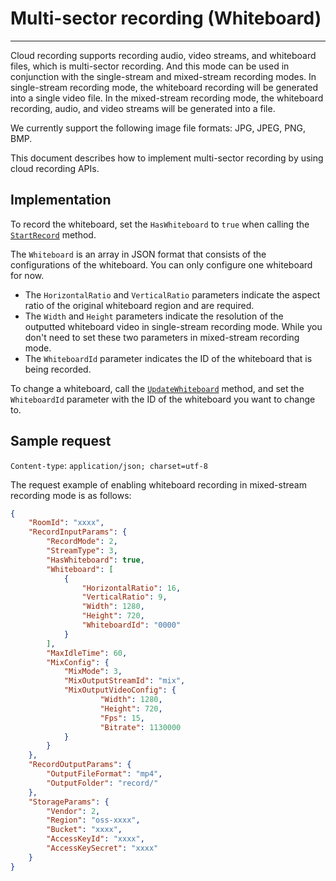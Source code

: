 # Multi-sector recording (Whiteboard)
---


Cloud recording supports recording audio, video streams, and whiteboard files, which is multi-sector recording. And this mode can be used in conjunction with the single-stream and mixed-stream recording modes. In single-stream recording mode, the whiteboard recording will be generated into a single video file. In the mixed-stream recording mode, the whiteboard recording, audio, and video streams will be generated into a file. 


We currently support the following image file formats: JPG, JPEG, PNG, BMP.


This document describes how to implement multi-sector recording by using cloud recording APIs.


## Implementation


To record the whiteboard, set the `HasWhiteboard` to `true` when calling the [`StartRecord`](#7427) method.

The `Whiteboard` is an array in JSON format that consists of the configurations of the whiteboard. You can only configure one whiteboard for now.


<Warning title="Warning">

* The `HorizontalRatio` and `VerticalRatio` parameters indicate the aspect ratio of the original whiteboard region and are required.
* The `Width` and `Height` parameters indicate the resolution of the outputted whiteboard video in single-stream recording mode. While you don't need to set these two parameters in mixed-stream recording mode.
* The `WhiteboardId` parameter indicates the ID of the whiteboard that is being recorded.
</Warning>

To change a whiteboard, call the [`UpdateWhiteboard`](#7430) method, and set the `WhiteboardId` parameter with the ID of the whiteboard you want to change to.


## Sample request


`Content-type`: `application/json; charset=utf-8`

The request example of enabling whiteboard recording in mixed-stream recording mode is as follows:


```json
{
	"RoomId": "xxxx",
	"RecordInputParams": {
		"RecordMode": 2,
		"StreamType": 3,
		"HasWhiteboard": true,
		"Whiteboard": [
			{
				"HorizontalRatio": 16,
				"VerticalRatio": 9,
				"Width": 1280,
				"Height": 720,
				"WhiteboardId": "0000"
			}
		],
		"MaxIdleTime": 60,
		"MixConfig": {
			"MixMode": 3,
			"MixOutputStreamId": "mix",
			"MixOutputVideoConfig": {
	                "Width": 1280, 
	                "Height": 720, 
	                "Fps": 15, 
	                "Bitrate": 1130000
	        }
		}
	},
	"RecordOutputParams": {
		"OutputFileFormat": "mp4",
		"OutputFolder": "record/"
	},
	"StorageParams": {
		"Vendor": 2,
		"Region": "oss-xxxx",
		"Bucket": "xxxx",
		"AccessKeyId": "xxxx",
		"AccessKeySecret": "xxxx"
	}
}
```
